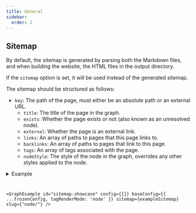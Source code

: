 ```yaml
---
title: General
sidebar:
  order: 2
---
```



## Sitemap

By default, the sitemap is generated by parsing both the Markdown files, and when building the website, the HTML files in the output directory.

If the `sitemap` option is set, it will be used instead of the generated sitemap.

The sitemap should be structured as follows:

- `key`: The path of the page, must either be an absolute path or an external URL.
	- `title`: The title of the page in the graph.
	- `exists`: Whether the page exists or not (also known as an unresolved node).
	- `external`: Whether the page is an external link.
	- `links`: An array of paths to pages that this page links to.
	- `backlinks`: An array of paths to pages that link to this page.
	- `tags`: An array of tags associated with the page.
	- `nodeStyle`: The style of the node in the graph, overrides any other styles applied to the node.




<details>
	<summary>Example</summary>
	<Code code={JSON.stringify({sitemap: exampleSitemap}, null, 2)} lang="json"/>
</details>

<GraphExample id="sitemap-showcase"
			  config={{}} baseConfig={{ ...frozenConfig, tagRenderMode: 'node' }}
			  sitemap={exampleSitemap}
			  slug={"node/"}
/>


